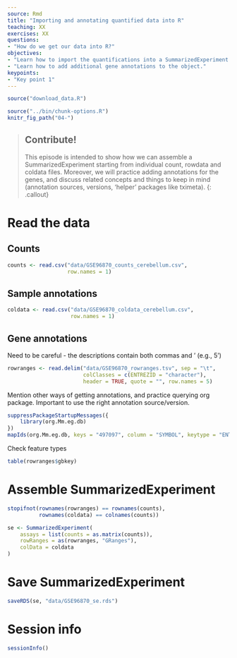 ```yaml
---
source: Rmd
title: "Importing and annotating quantified data into R"
teaching: XX
exercises: XX
questions:
- "How do we get our data into R?"
objectives:
- "Learn how to import the quantifications into a SummarizedExperiment object."
- "Learn how to add additional gene annotations to the object."
keypoints:
- "Key point 1"
---
```


```r
source("download_data.R")
```

```r
source("../bin/chunk-options.R")
knitr_fig_path("04-")
```

> ## Contribute!
>
> This episode is intended to show how we can assemble a SummarizedExperiment 
> starting from individual count, rowdata and coldata files. Moreover, we will 
> practice adding annotations for the genes, and discuss related concepts 
> and things to keep in mind (annotation sources, versions, 'helper' packages 
> like tximeta).
{: .callout}

# Read the data

## Counts

```r
counts <- read.csv("data/GSE96870_counts_cerebellum.csv", 
                   row.names = 1)
```

## Sample annotations

```r
coldata <- read.csv("data/GSE96870_coldata_cerebellum.csv",
                    row.names = 1)
```

## Gene annotations

Need to be careful - the descriptions contain both commas and ' (e.g., 5')

```r
rowranges <- read.delim("data/GSE96870_rowranges.tsv", sep = "\t", 
                        colClasses = c(ENTREZID = "character"),
                        header = TRUE, quote = "", row.names = 5)
```

Mention other ways of getting annotations, and practice querying org package.
Important to use the right annotation source/version. 

```r
suppressPackageStartupMessages({
    library(org.Mm.eg.db)
})
mapIds(org.Mm.eg.db, keys = "497097", column = "SYMBOL", keytype = "ENTREZID")
```

Check feature types

```r
table(rowranges$gbkey)
```


# Assemble SummarizedExperiment

```r
stopifnot(rownames(rowranges) == rownames(counts),
          rownames(coldata) == colnames(counts))

se <- SummarizedExperiment(
    assays = list(counts = as.matrix(counts)),
    rowRanges = as(rowranges, "GRanges"),
    colData = coldata
)
```

# Save SummarizedExperiment

```r
saveRDS(se, "data/GSE96870_se.rds")
```

# Session info

```r
sessionInfo()
```
